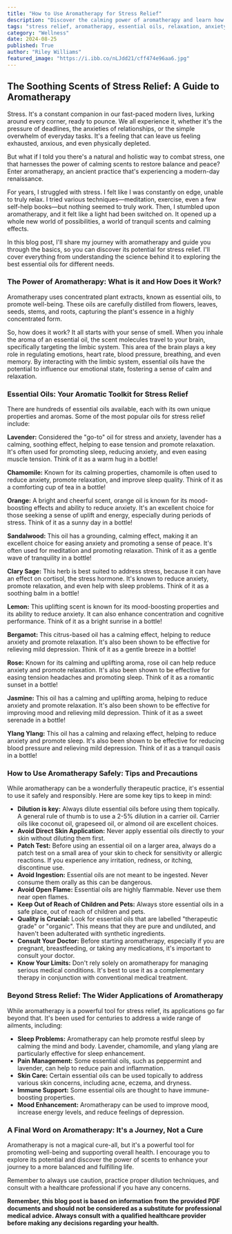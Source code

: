 ```yaml
---
title: "How to Use Aromatherapy for Stress Relief"
description: "Discover the calming power of aromatherapy and learn how to use essential oils to effectively manage stress. This guide covers the basics, safety tips, and popular essential oils for relaxation."
tags: "stress relief, aromatherapy, essential oils, relaxation, anxiety, sleep, well-being, natural remedies, holistic health, mental health, mood booster, calming scents, lavender, chamomile, orange, sandalwood, clary sage, lemon, bergamot, rose, jasmine, ylang ylang"
category: "Wellness"
date: 2024-08-25
published: True
author: "Riley Williams"
featured_image: "https://i.ibb.co/nLJdd21/cff474e96aa6.jpg"
---
```


## The Soothing Scents of Stress Relief: A Guide to Aromatherapy

Stress. It's a constant companion in our fast-paced modern lives, lurking around every corner, ready to pounce. We all experience it, whether it's the pressure of deadlines, the anxieties of relationships, or the simple overwhelm of everyday tasks. It's a feeling that can leave us feeling exhausted, anxious, and even physically depleted.

But what if I told you there's a natural and holistic way to combat stress, one that harnesses the power of calming scents to restore balance and peace? Enter aromatherapy, an ancient practice that's experiencing a modern-day renaissance. 

For years, I struggled with stress. I felt like I was constantly on edge, unable to truly relax. I tried various techniques—meditation, exercise, even a few self-help books—but nothing seemed to truly work. Then, I stumbled upon aromatherapy, and it felt like a light had been switched on. It opened up a whole new world of possibilities, a world of tranquil scents and calming effects. 

In this blog post, I'll share my journey with aromatherapy and guide you through the basics, so you can discover its potential for stress relief. I'll cover everything from understanding the science behind it to exploring the best essential oils for different needs. 

### The Power of Aromatherapy: What is it and How Does it Work?

Aromatherapy uses concentrated plant extracts, known as essential oils, to promote well-being.  These oils are carefully distilled from flowers, leaves, seeds, stems, and roots, capturing the plant's essence in a highly concentrated form. 

So, how does it work? It all starts with your sense of smell. When you inhale the aroma of an essential oil, the scent molecules travel to your brain, specifically targeting the limbic system.  This area of the brain plays a key role in regulating emotions, heart rate, blood pressure, breathing, and even memory. By interacting with the limbic system, essential oils have the potential to influence our emotional state, fostering a sense of calm and relaxation. 

### Essential Oils: Your Aromatic Toolkit for Stress Relief

There are hundreds of essential oils available, each with its own unique properties and aromas.  Some of the most popular oils for stress relief include:

**Lavender:**  Considered the "go-to" oil for stress and anxiety, lavender has a calming, soothing effect, helping to ease tension and promote relaxation. It's often used for promoting sleep, reducing anxiety, and even easing muscle tension.  Think of it as a warm hug in a bottle!

**Chamomile:**  Known for its calming properties, chamomile is often used to reduce anxiety, promote relaxation, and improve sleep quality.  Think of it as a comforting cup of tea in a bottle!

**Orange:**  A bright and cheerful scent, orange oil is known for its mood-boosting effects and ability to reduce anxiety. It's an excellent choice for those seeking a sense of uplift and energy, especially during periods of stress.  Think of it as a sunny day in a bottle!

**Sandalwood:**  This oil has a grounding, calming effect, making it an excellent choice for easing anxiety and promoting a sense of peace.  It's often used for meditation and promoting relaxation.  Think of it as a gentle wave of tranquility in a bottle!

**Clary Sage:** This herb is best suited to address stress, because it can have an effect on cortisol, the stress hormone. It's known to reduce anxiety, promote relaxation, and even help with sleep problems.  Think of it as a soothing balm in a bottle!

**Lemon:** This uplifting scent is known for its mood-boosting properties and its ability to reduce anxiety.  It can also enhance concentration and cognitive performance.  Think of it as a bright sunrise in a bottle!

**Bergamot:**  This citrus-based oil has a calming effect, helping to reduce anxiety and promote relaxation.  It's also been shown to be effective for relieving mild depression. Think of it as a gentle breeze in a bottle!

**Rose:** Known for its calming and uplifting aroma, rose oil can help reduce anxiety and promote relaxation.  It's also been shown to be effective for easing tension headaches and promoting sleep.  Think of it as a romantic sunset in a bottle!

**Jasmine:** This oil has a calming and uplifting aroma, helping to reduce anxiety and promote relaxation.  It's also been shown to be effective for improving mood and relieving mild depression.  Think of it as a sweet serenade in a bottle!

**Ylang Ylang:** This oil has a calming and relaxing effect, helping to reduce anxiety and promote sleep.  It's also been shown to be effective for reducing blood pressure and relieving mild depression.  Think of it as a tranquil oasis in a bottle!

### How to Use Aromatherapy Safely:  Tips and Precautions

While aromatherapy can be a wonderfully therapeutic practice, it's essential to use it safely and responsibly.  Here are some key tips to keep in mind:

* **Dilution is key:**  Always dilute essential oils before using them topically. A general rule of thumb is to use a 2-5% dilution in a carrier oil.  Carrier oils like coconut oil, grapeseed oil, or almond oil are excellent choices.
* **Avoid Direct Skin Application:** Never apply essential oils directly to your skin without diluting them first.  
* **Patch Test:**  Before using an essential oil on a larger area, always do a patch test on a small area of your skin to check for sensitivity or allergic reactions.  If you experience any irritation, redness, or itching, discontinue use.
* **Avoid Ingestion:**  Essential oils are not meant to be ingested.  Never consume them orally as this can be dangerous.
* **Avoid Open Flame:**  Essential oils are highly flammable. Never use them near open flames.  
* **Keep Out of Reach of Children and Pets:**  Always store essential oils in a safe place, out of reach of children and pets.  
* **Quality is Crucial:** Look for essential oils that are labelled "therapeutic grade" or "organic".  This means that they are pure and undiluted, and haven't been adulterated with synthetic ingredients. 
* **Consult Your Doctor:** Before starting aromatherapy, especially if you are pregnant, breastfeeding, or taking any medications, it's important to consult your doctor.  
* **Know Your Limits:** Don't rely solely on aromatherapy for managing serious medical conditions. It's best to use it as a complementary therapy in conjunction with conventional medical treatment.

###  Beyond Stress Relief:  The Wider Applications of Aromatherapy

While aromatherapy is a powerful tool for stress relief, its applications go far beyond that.  It's been used for centuries to address a wide range of ailments, including:

* **Sleep Problems:**  Aromatherapy can help promote restful sleep by calming the mind and body.  Lavender, chamomile, and ylang ylang are particularly effective for sleep enhancement.
* **Pain Management:**  Some essential oils, such as peppermint and lavender, can help to reduce pain and inflammation.  
* **Skin Care:**  Certain essential oils can be used topically to address various skin concerns, including acne, eczema, and dryness.  
* **Immune Support:** Some essential oils are thought to have immune-boosting properties.  
* **Mood Enhancement:**  Aromatherapy can be used to improve mood, increase energy levels, and reduce feelings of depression.

###  A Final Word on Aromatherapy:  It's a Journey, Not a Cure

Aromatherapy is not a magical cure-all, but it's a powerful tool for promoting well-being and supporting overall health.  I encourage you to explore its potential and discover the power of scents to enhance your journey to a more balanced and fulfilling life.  

Remember to always use caution, practice proper dilution techniques, and consult with a healthcare professional if you have any concerns.  

**Remember, this blog post is based on information from the provided PDF documents and should not be considered as a substitute for professional medical advice.  Always consult with a qualified healthcare provider before making any decisions regarding your health.** 